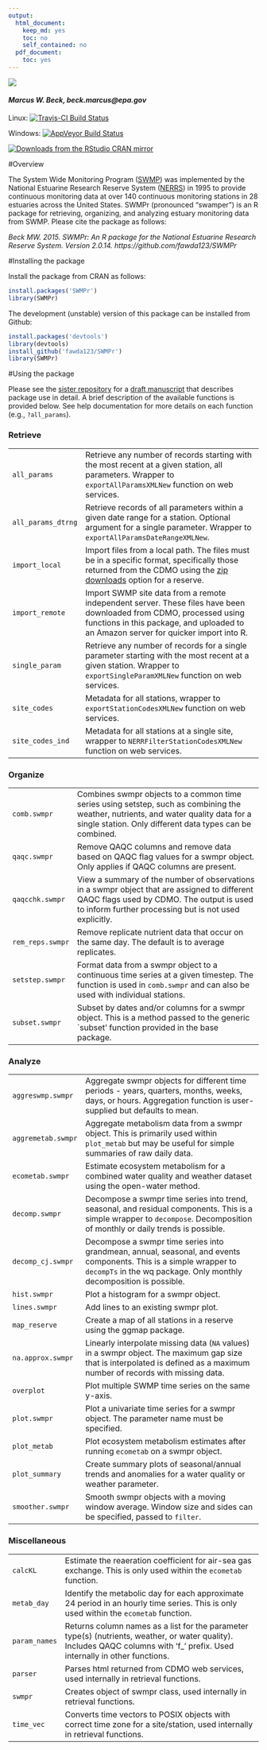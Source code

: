 ```yaml
---
output:
  html_document:
    keep_md: yes
    toc: no
    self_contained: no
  pdf_document:
    toc: yes
---
```


![](swmpr_logo.png)

#### *Marcus W. Beck, beck.marcus@epa.gov*

Linux: [![Travis-CI Build Status](https://travis-ci.org/fawda123/SWMPr.png?branch=master)](https://travis-ci.org/fawda123/SWMPr)

Windows: [![AppVeyor Build Status](https://ci.appveyor.com/api/projects/status/github/fawda123/SWMPr?branch=master)](https://ci.appveyor.com/project/fawda123/SWMPr)

[![Downloads from the RStudio CRAN mirror](http://cranlogs.r-pkg.org/badges/grand-total/SWMPr)](http://cran.rstudio.com/package=SWMPr)

#Overview 

The System Wide Monitoring Program ([SWMP](http://nerrs.noaa.gov/RCDefault.aspx?ID=18)) was implemented by the National Estuarine Research Reserve System ([NERRS](http://nerrs.noaa.gov/)) in 1995 to provide continuous monitoring data at over 140 continuous monitoring stations in 28 estuaries across the United States.  SWMPr (pronounced "swamper") is an R package for retrieving, organizing, and analyzing estuary monitoring data from SWMP. Please cite the package as follows:

*Beck MW. 2015. SWMPr: An R package for the National Estuarine Research Reserve System.  Version 2.0.14. https://github.com/fawda123/SWMPr*

#Installing the package

Install the package from CRAN as follows:

```r
install.packages('SWMPr')
library(SWMPr)
```

The development (unstable) version of this package can be installed from Github:

```r
install.packages('devtools')
library(devtools)
install_github('fawda123/SWMPr')
library(SWMPr)
```

#Using the package

Please see the [sister repository](https://github.com/fawda123/swmpr_manu) for a [draft manuscript](https://github.com/fawda123/swmpr_manu/blob/master/swmpr_manu.pdf) that describes package use in detail.  A brief description of the available functions is provided below. See help documentation for more details on each function (e.g., `?all_params`).

<h3>Retrieve</h3>
<table>
<tr><td><code>all_params</code></td><td>Retrieve any number of records starting with the most recent at a given station, all parameters. Wrapper to <code>exportAllParamsXMLNew</code> function on web services.</td></tr>
<tr><td><code>all_params_dtrng</code></td><td> Retrieve records of all parameters within a given date range for a station. Optional argument for a single parameter. Wrapper to <code>exportAllParamsDateRangeXMLNew</code>.</td></tr>
<tr><td><code>import_local</code></td><td> Import files from a local path. The files must be in a specific format, specifically those returned from the CDMO using the <a href="http://cdmo.baruch.sc.edu/aqs/zips.cfm">zip downloads</a> option for a reserve.</td></tr>
<tr><td><code>import_remote</code></td><td> Import SWMP site data from a remote independent server. These files have been downloaded from CDMO, processed using functions in this package, and uploaded to an Amazon server for quicker import into R.</td></tr>
<tr><td><code>single_param</code></td><td> Retrieve any number of records for a single parameter starting with the most recent at a given station. Wrapper to <code>exportSingleParamXMLNew</code> function on web services.</td></tr>
<tr><td><code>site_codes</code></td><td> Metadata for all stations, wrapper to <code>exportStationCodesXMLNew</code> function on web services.</td></tr>
<tr><td><code>site_codes_ind</code></td><td> Metadata for all stations at a single site, wrapper to <code>NERRFilterStationCodesXMLNew</code> function on web services.</td></tr>
</table>
<h3>Organize</h3>
<table>
<tr><td><code>comb.swmpr</code></td><td> Combines swmpr objects to a common time series using setstep, such as combining the weather, nutrients, and water quality data for a single station. Only different data types can be combined.</td></tr>
<tr><td><code>qaqc.swmpr</code></td><td> Remove QAQC columns and remove data based on QAQC flag values for a swmpr object. Only applies if QAQC columns are present.</td></tr>
<tr><td><code>qaqcchk.swmpr</code></td><td> View a summary of the number of observations in a swmpr object that are assigned to different QAQC flags used by CDMO. The output is used to inform further processing but is not used explicitly.</td></tr>
<tr><td><code>rem_reps.swmpr</code></td><td> Remove replicate nutrient data that occur on the same day. The default is to average replicates.</td></tr>
<tr><td><code>setstep.swmpr</code></td><td> Format data from a swmpr object to a continuous time series at a given timestep. The function is used in <code>comb.swmpr</code> and can also be used with individual stations.</td></tr>
<tr><td><code>subset.swmpr</code></td><td> Subset by dates and/or columns for a swmpr object. This is a method passed to the generic `subset’ function provided in the base package.</td></tr>
</table>
<h3>Analyze</h3>
<table>
<tr><td><code>aggreswmp.swmpr</code></td><td> Aggregate swmpr objects for different time periods - years, quarters, months, weeks, days, or hours. Aggregation function is user-supplied but defaults to mean.</td></tr>
<tr><td><code>aggremetab.swmpr</code></td><td> Aggregate metabolism data from a swmpr object. This is primarily used within <code>plot_metab</code> but may be useful for simple summaries of raw daily data.</td></tr>
<tr><td><code>ecometab.swmpr</code></td><td> Estimate ecosystem metabolism for a combined water quality and weather dataset using the open-water method.</td></tr>
<tr><td><code>decomp.swmpr</code></td><td> Decompose a swmpr time series into trend, seasonal, and residual components. This is a simple wrapper to <code>decompose</code>. Decomposition of monthly or daily trends is possible.</td></tr>
<tr><td><code>decomp_cj.swmpr</code></td><td> Decompose a swmpr time series into grandmean, annual, seasonal, and events components. This is a simple wrapper to <code>decompTs</code> in the wq package. Only monthly decomposition is possible.</td></tr>
<tr><td><code>hist.swmpr</code></td><td> Plot a histogram for a swmpr object.</td></tr>
<tr><td><code>lines.swmpr</code></td><td> Add lines to an existing swmpr plot.</td></tr>
<tr><td><code>map_reserve</code></td><td> Create a map of all stations in a reserve using the ggmap package.</td></tr>
<tr><td><code>na.approx.swmpr</code></td><td> Linearly interpolate missing data (<code>NA</code> values) in a swmpr object. The maximum gap size that is interpolated is defined as a maximum number of records with missing data.</td></tr>
<tr><td><code>overplot</code></td><td> Plot multiple SWMP time series on the same y-axis.</td></tr>
<tr><td><code>plot.swmpr</code></td><td> Plot a univariate time series for a swmpr object. The parameter name must be specified.</td></tr>
<tr><td><code>plot_metab
</code></td><td> Plot ecosystem metabolism estimates after running <code>ecometab</code> on a swmpr object.</td></tr>
<tr><td><code>plot_summary</code></td><td> Create summary plots of seasonal/annual trends and anomalies for a water quality or weather parameter.</td></tr>
<tr><td><code>smoother.swmpr</code></td><td> Smooth swmpr objects with a moving window average. Window size and sides can be specified, passed to <code>filter</code>.</td></tr>
</table>
<h3>Miscellaneous</h3>
<table>
<tr><td><code>calcKL</code></td><td> Estimate the reaeration coefficient for air-sea gas exchange. This is only used within the <code>ecometab</code> function.</td></tr>
<tr><td><code>metab_day</code></td><td> Identify the metabolic day for each approximate 24 period in an hourly time series. This is only used within the <code>ecometab</code> function.</td></tr>
<tr><td><code>param_names</code></td><td> Returns column names as a list for the parameter type(s) (nutrients, weather, or water quality). Includes QAQC columns with ‘f_’ prefix. Used internally in other functions.</td></tr>
<tr><td><code>parser</code></td><td> Parses html returned from CDMO web services, used internally in retrieval functions.</td></tr>
<tr><td><code>swmpr</code></td><td> Creates object of swmpr class, used internally in retrieval functions.</td></tr>
<tr><td><code>time_vec</code></td><td> Converts time vectors to POSIX objects with correct time zone for a site/station, used internally in retrieval functions.</td></tr>
</table>
